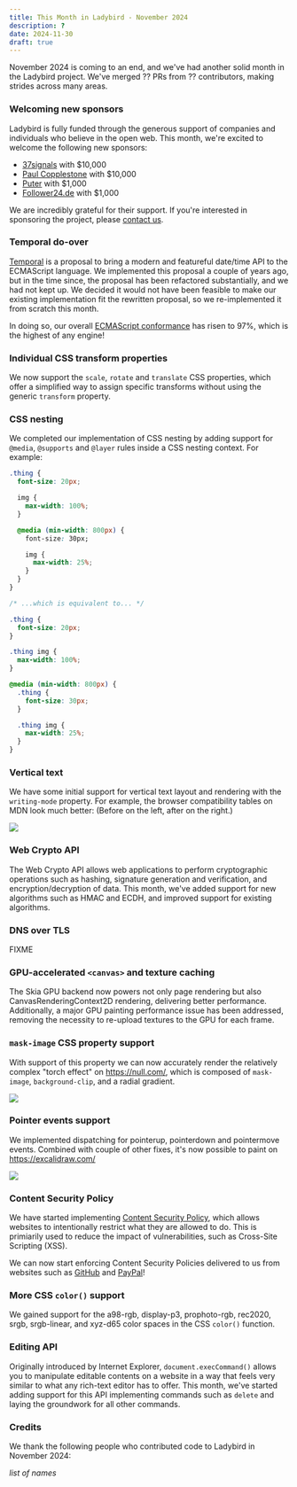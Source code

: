 ```yaml
---
title: This Month in Ladybird - November 2024
description: ?
date: 2024-11-30
draft: true
---
```


November 2024 is coming to an end, and we've had another solid month in the Ladybird project. We've merged ?? PRs from ?? contributors, making strides across many areas.

### Welcoming new sponsors

Ladybird is fully funded through the generous support of companies and individuals who believe in the open web. This month, we're excited to welcome the following new sponsors:

- [37signals](https://www.37signals.com) with $10,000
- [Paul Copplestone](https://paul.copplest.one) with $10,000
- [Puter](https://www.puter.com) with $1,000
- [Follower24.de](http://follower24.de) with $1,000

We are incredibly grateful for their support. If you're interested in sponsoring the project, please [contact us](mailto:contact@ladybird.org).

### Temporal do-over

[Temporal](https://tc39.es/proposal-temporal/docs/) is a proposal to bring a modern and featureful date/time API to the ECMAScript language.
We implemented this proposal a couple of years ago, but in the time since, the proposal has been refactored substantially, and we had not kept up.
We decided it would not have been feasible to make our existing implementation fit the rewritten proposal, so we re-implemented it from scratch
this month.

In doing so, our overall [ECMAScript conformance](https://test262.fyi/#) has risen to 97%, which is the highest of any engine!

### Individual CSS transform properties

We now support the `scale`, `rotate` and `translate` CSS properties, which offer a simplified way to assign specific transforms without using the generic `transform` property.

### CSS nesting

We completed our implementation of CSS nesting by adding support for `@media`, `@supports` and `@layer` rules inside a CSS nesting context. For example:

```css
.thing {
  font-size: 20px;

  img {
    max-width: 100%;
  }

  @media (min-width: 800px) {
    font-size: 30px;

    img {
      max-width: 25%;
    }
  }
}

/* ...which is equivalent to... */

.thing {
  font-size: 20px;
}

.thing img {
  max-width: 100%;
}

@media (min-width: 800px) {
  .thing {
    font-size: 30px;
  }

  .thing img {
    max-width: 25%;
  }
}
```

### Vertical text

We have some initial support for vertical text layout and rendering with the `writing-mode` property. For example, the browser compatibility tables on MDN look much better: (Before on the left, after on the right.)

![](/assets/img/newsletter-nov-2024-mdn-vertical-text.png)

### Web Crypto API

The Web Crypto API allows web applications to perform cryptographic operations such as hashing, signature generation
and verification, and encryption/decryption of data. This month, we've added support for new algorithms such as HMAC and
ECDH, and improved support for existing algorithms.

### DNS over TLS

FIXME

### GPU-accelerated `<canvas>` and texture caching

The Skia GPU backend now powers not only page rendering but also CanvasRenderingContext2D rendering, delivering better performance.
Additionally, a major GPU painting performance issue has been addressed, removing the necessity to re-upload textures to the GPU for each frame.

### `mask-image` CSS property support

With support of this property we can now accurately render the relatively complex "torch effect" on https://null.com/, which is composed of `mask-image`, `background-clip`, and a radial gradient.

![](/assets/img/newsletter-nov-2024-null-com.png)

### Pointer events support

We implemented dispatching for pointerup, pointerdown and pointermove events.
Combined with couple of other fixes, it's now possible to paint on https://excalidraw.com/

![](/assets/img/newsletter-nov-2024-excalidraw.png)

### Content Security Policy

We have started implementing [Content Security Policy](https://developer.mozilla.org/en-US/docs/Web/HTTP/CSP), which allows websites to intentionally
restrict what they are allowed to do. This is primiarily used to reduce the impact of vulnerabilities, such as Cross-Site Scripting (XSS).

We can now start enforcing Content Security Policies delivered to us from websites such as [GitHub](https://github.com/) and [PayPal](https://paypal.com/)!

### More CSS `color()` support

We gained support for the a98-rgb, display-p3, prophoto-rgb, rec2020, srgb, srgb-linear, and xyz-d65 color spaces in the CSS `color()` function.

### Editing API

Originally introduced by Internet Explorer, `document.execCommand()` allows you to manipulate editable contents on a
website in a way that feels very similar to what any rich-text editor has to offer. This month, we've started adding
support for this API implementing commands such as `delete` and laying the groundwork for all other commands.

### Credits

We thank the following people who contributed code to Ladybird in November 2024:

_list of names_
